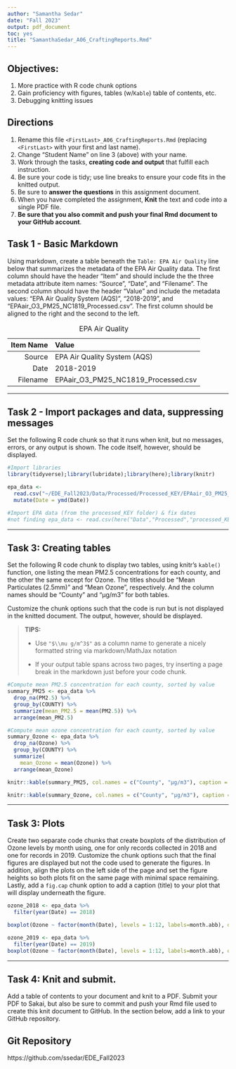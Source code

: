```yaml
---
author: "Samantha Sedar"
date: "Fall 2023"
output: pdf_document
toc: yes
title: "SamanthaSedar_A06_CraftingReports.Rmd"
---
```



## Objectives:

1.  More practice with R code chunk options
1.  Gain proficiency with figures, tables (w/`Kable`) table of contents, etc.
1.  Debugging knitting issues

## Directions

1.  Rename this file `<FirstLast>_A06_CraftingReports.Rmd` (replacing `<FirstLast>` with your first and last name).
1.  Change "Student Name" on line 3 (above) with your name.
1.  Work through the tasks, **creating code and output** that fulfill each instruction.
1.  Be sure your code is tidy; use line breaks to ensure your code fits in the knitted output.
1.  Be sure to **answer the questions** in this assignment document.
1.  When you have completed the assignment, **Knit** the text and code into a single PDF file.
1.  **Be sure that you also commit and push your final Rmd document to your GitHub account**.

## Task 1 - Basic Markdown

Using markdown, create a table beneath the `Table: EPA Air Quality` line below that summarizes the metadata of the EPA Air Quality data. The first column should have the header "Item" and should include the the three metadata attribute item names: "Source", "Date", and "Filename". The second column should have the header "Value" and include the metadata values: "EPA Air Quality System (AQS)", "2018-2019", and "EPAair_O3_PM25_NC1819_Processed.csv". The first column should be aligned to the right and the second to the left.

Table: EPA Air Quality

| Item Name | Value                                | 
| ---------:| :------------------------------------|
| Source    | EPA Air Quality System (AQS)        | 
| Date      | 2018-2019                           | 
| Filename  | EPAair_O3_PM25_NC1819_Processed.csv | 

---

## Task 2 - Import packages and data, suppressing messages

Set the following R code chunk so that it runs when knit, but no messages, errors, or any output is shown. The code itself, however, should be displayed.

```r
#Import libraries
library(tidyverse);library(lubridate);library(here);library(knitr)

epa_data <- 
  read.csv("~/EDE_Fall2023/Data/Processed/Processed_KEY/EPAair_O3_PM25_NC1819_Processed.csv", stringsAsFactors = TRUE) %>% 
  mutate(Date = ymd(Date))

#Import EPA data (from the processed_KEY folder) & fix dates
#not finding epa_data <- read.csv(here("Data","Processed","processed_KEY","EPAair_O3_PM25_NC1819_Processed.csv"),stringsAsFactors = TRUE) %>% mutate(Date = ymd(Date))#
```

---

## Task 3: Creating tables

Set the following R code chunk to display two tables, using knitr's `kable()` function, one listing the mean PM2.5 concentrations for each county, and the other the same except for Ozone. The titles should be "Mean Particulates (2.5mm)" and "Mean Ozone", respectively. And the column names should be "County" and "µg/m3" for both tables.

Customize the chunk options such that the code is run but is not displayed in the knitted document. The output, however, should be displayed.

> **TIPS:**
>
> -   Use `"$\\mu g/m^3$"` as a column name to generate a nicely formatted string via markdown/MathJax notation
>
> -   If your output table spans across two pages, try inserting a page break in the markdown just before your code chunk.


```r
#Compute mean PM2.5 concentration for each county, sorted by value
summary_PM25 <- epa_data %>% 
  drop_na(PM2.5) %>% 
  group_by(COUNTY) %>% 
  summarize(mean_PM2.5 = mean(PM2.5)) %>% 
  arrange(mean_PM2.5)

#Compute mean ozone concentration for each county, sorted by value
summary_Ozone <- epa_data %>% 
  drop_na(Ozone) %>% 
  group_by(COUNTY) %>% 
  summarize(
    mean_Ozone = mean(Ozone)) %>% 
  arrange(mean_Ozone)

knitr::kable(summary_PM25, col.names = c("County", "µg/m3"), caption = "Mean Particulates (2.5mm)")

knitr::kable(summary_Ozone, col.names = c("County", "µg/m3"), caption = "Mean Ozone")

```

---

## Task 3: Plots

Create two separate code chunks that create boxplots of the distribution of Ozone levels by month using, one for only records collected in 2018 and one for records in 2019. Customize the chunk options such that the final figures are displayed but not the code used to generate the figures. In addition, align the plots on the left side of the page and set the figure heights so both plots fit on the same page with minimal space remaining. Lastly, add a `fig.cap` chunk option to add a caption (title) to your plot that will display underneath the figure.

```r
ozone_2018 <- epa_data %>% 
  filter(year(Date) == 2018)

boxplot(Ozone ~ factor(month(Date), levels = 1:12, labels=month.abb), data = ozone_2018, xlab = "Month", ylab = "Concentration (ug/m^3)", main = "Recorded Ozone Levels by Month (2018)")


```

```r
ozone_2019 <- epa_data %>% 
  filter(year(Date) == 2019)
boxplot(Ozone ~ factor(month(Date), levels = 1:12, labels=month.abb), data = ozone_2019, xlab = "Month", ylab = "Concentration (ug/m^3)", main = "Recorded Ozone Levels by Month (2019)")
```


---
\newpage

## Task 4: Knit and submit.
Add a table of contents to your document and knit to a PDF. Submit your PDF to Sakai, but also be sure to commit and push your Rmd file used to create this knit document to GitHub. In the section below, add a link to your GitHub repository. 

## Git Repository
https://github.com/ssedar/EDE_Fall2023

